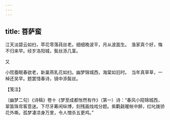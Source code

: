 ```yaml
---
---
---
```

title: 菩萨蛮
---







江天淡碧云如扫，苹花零落莼丝老。细细晚波平，月从波面生。　渔家真个好，悔不归来早。经岁洛阳城，鬓丝添几茎。





又


小院蚕眠春欲老，新巢燕乳花如扫。幽梦锦城西，海棠如旧时。　当年真草草，一棹还吴早。题罢惜春诗，镜中添鬓丝。

【笺注】

〔幽梦二句〕《诗稿》卷十《梦至成都怅然有作》（第一）诗：“春风小陌锦城西，翠笛珠帘客意迷。下尽牙筹闲纵博，刻残画烛戏分题。紫氍毹暖帐中醉，红叱拨骄花外嘶。孤梦凄凉身万里，令人憎杀五更鸡。”